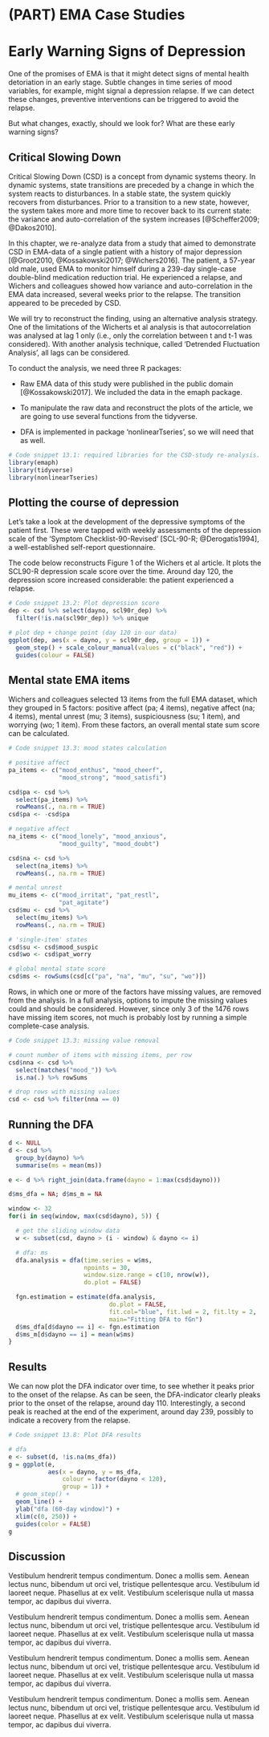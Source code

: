# (PART) EMA Case Studies {-}

# Early Warning Signs of Depression {#csd}

One of the promises of EMA is that it might detect signs of mental health
detoriation in an early stage. Subtle changes in time series of mood variables,
for example, might signal a depression relapse. If we can detect these
changes, preventive interventions can be triggered to avoid the relapse.

But what changes, exactly, should we look for? What are these early warning
signs?


## Critical Slowing Down

Critical Slowing Down (CSD) is a concept from dynamic systems theory. In
dynamic systems, state transitions are preceded by a change in which the system
reacts to disturbances. In a stable state, the system quickly recovers from
disturbances. Prior to a transition to a new state, however, the system takes
more and more time to recover back to its current state: the variance and auto-correlation of the system increases [@Scheffer2009; @Dakos2010]. 

In this chapter, we re-analyze data from a study that aimed to demonstrate CSD
in EMA-data of a single patient with a history of major depression [@Groot2010,
@Kossakowski2017; @Wichers2016]. The patient, a 57-year old male, used EMA to monitor himself during a 239-day single-case double-blind medication reduction trial. He experienced a relapse, and Wichers and colleagues showed how variance and auto-correlation in the EMA data increased, several weeks prior to the relapse. The transition appeared to be preceded by CSD.

We will try to reconstruct the finding, using an alternative analysis strategy. One of the limitations of the Wicherts et al analysis is that autocorrelation was analysed at lag 1 only (i.e., only the correlation between t and t-1 was considered). With another analysis technique, called 'Detrended Fluctuation Analysis', all lags can be considered. 

To conduct the analysis, we need three R packages: 

- Raw EMA data of this study were published in the public domain
[@Kossakowski2017]. We included the data in the emaph package.

- To manipulate the raw data and reconstruct the plots of the article, we are
going to use several functions from the tidyverse.

- DFA is implemented in package 'nonlinearTseries', so we will need that as well.

```r
# Code snippet 13.1: required libraries for the CSD-study re-analysis.
library(emaph)
library(tidyverse)
library(nonlinearTseries)
```


## Plotting the course of depression 

Let's take a look at the development of the depressive symptoms of the patient first. These were tapped with weekly assessments of the depression scale of the 'Symptom Checklist-90-Revised' [SCL-90-R; @Derogatis1994], a well-established self-report questionnaire.

The code below reconstructs Figure 1 of the Wichers et al article. It plots the SCL90-R depression scale score over the time. Around day 120, the depression score increased considerable: the patient experienced a relapse.

```r
# Code snippet 13.2: Plot depression score
dep <- csd %>% select(dayno, scl90r_dep) %>%
  filter(!is.na(scl90r_dep)) %>% unique

# plot dep + change point (day 120 in our data)
ggplot(dep, aes(x = dayno, y = scl90r_dep, group = 1)) +
  geom_step() + scale_colour_manual(values = c("black", "red")) +
  guides(colour = FALSE)
```


## Mental state EMA items

Wichers and colleagues selected 13 items from the full EMA dataset, which they grouped in 5 factors: positive affect (pa; 4 items), negative affect (na; 4
items), mental unrest (mu; 3 items), suspiciousness (su; 1 item), and worrying
(wo; 1 item). From these factors, an overall mental state sum score can be calculated.

```r
# Code snippet 13.3: mood states calculation

# positive affect
pa_items <- c("mood_enthus", "mood_cheerf",
              "mood_strong", "mood_satisfi")

csd$pa <- csd %>%
  select(pa_items) %>%
  rowMeans(., na.rm = TRUE)
csd$pa <- -csd$pa

# negative affect
na_items <- c("mood_lonely", "mood_anxious",
              "mood_guilty", "mood_doubt")

csd$na <- csd %>%
  select(na_items) %>%
  rowMeans(., na.rm = TRUE)

# mental unrest
mu_items <- c("mood_irritat", "pat_restl",
              "pat_agitate")
csd$mu <- csd %>%
  select(mu_items) %>%
  rowMeans(., na.rm = TRUE)

# 'single-item' states
csd$su <- csd$mood_suspic
csd$wo <- csd$pat_worry

# global mental state score
csd$ms <- rowSums(csd[c("pa", "na", "mu", "su", "wo")])
```

Rows, in which one or more of the factors have missing values, are removed from the analysis. In a full analysis, options to impute the missing values could and should be considered. However, since only 3 of the 1476 rows have missing item scores, not much is probably lost by running a simple complete-case analysis.

```r
# Code snippet 13.3: missing value removal

# count number of items with missing items, per row
csd$nna <- csd %>%
  select(matches("mood_")) %>%
  is.na(.) %>% rowSums

# drop rows with missing values
csd <- csd %>% filter(nna == 0)
```


## Running the DFA

```r
d <- NULL
d <- csd %>% 
  group_by(dayno) %>%
  summarise(ms = mean(ms))

e <- d %>% right_join(data.frame(dayno = 1:max(csd$dayno)))

d$ms_dfa = NA; d$ms_m = NA

window <- 32
for(i in seq(window, max(csd$dayno), 5)) {

  # get the sliding window data
  w <- subset(csd, dayno > (i - window) & dayno <= i)

  # dfa: ms
  dfa.analysis = dfa(time.series = w$ms,
                     npoints = 30,
                     window.size.range = c(10, nrow(w)),
                     do.plot = FALSE)

  fgn.estimation = estimate(dfa.analysis,
                            do.plot = FALSE,
                            fit.col="blue", fit.lwd = 2, fit.lty = 2,
                            main="Fitting DFA to fGn")
  d$ms_dfa[d$dayno == i] <- fgn.estimation
  d$ms_m[d$dayno == i] = mean(w$ms)
}
```



## Results

We can now plot the DFA indicator over time, to see whether it peaks prior to the onset of the relapse. As can be seen, the DFA-indicator clearly pleaks prior to the onset of the relapse, around day 110. Interestingly, a second peak is reached at the end of the experiment, around day 239, possibly to indicate a recovery from the relapse. 


```r
# Code snippet 13.8: Plot DFA results

# dfa
e <- subset(d, !is.na(ms_dfa))
g = ggplot(e,
           aes(x = dayno, y = ms_dfa, 
               colour = factor(dayno < 120), 
               group = 1)) +
  # geom_step() +
  geom_line() + 
  ylab("dfa (60-day window)") + 
  xlim(c(0, 250)) + 
  guides(color = FALSE)
g
```


## Discussion

Vestibulum hendrerit tempus condimentum. Donec a mollis sem. Aenean lectus nunc,
bibendum ut orci vel, tristique pellentesque arcu. Vestibulum id laoreet neque.
Phasellus at ex velit. Vestibulum scelerisque nulla ut massa tempor, ac dapibus
dui viverra.

Vestibulum hendrerit tempus condimentum. Donec a mollis sem. Aenean lectus nunc,
bibendum ut orci vel, tristique pellentesque arcu. Vestibulum id laoreet neque.
Phasellus at ex velit. Vestibulum scelerisque nulla ut massa tempor, ac dapibus
dui viverra.

Vestibulum hendrerit tempus condimentum. Donec a mollis sem. Aenean lectus nunc,
bibendum ut orci vel, tristique pellentesque arcu. Vestibulum id laoreet neque.
Phasellus at ex velit. Vestibulum scelerisque nulla ut massa tempor, ac dapibus
dui viverra.

Vestibulum hendrerit tempus condimentum. Donec a mollis sem. Aenean lectus nunc,
bibendum ut orci vel, tristique pellentesque arcu. Vestibulum id laoreet neque.
Phasellus at ex velit. Vestibulum scelerisque nulla ut massa tempor, ac dapibus
dui viverra.
